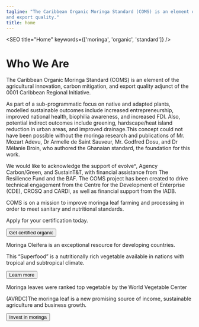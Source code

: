 ```yaml
---
tagline: "The Caribbean Organic Moringa Standard (COMS) is an element of the agricultural innovation, carbon mitigation, 
and export quality."
title: home
---
```



<SEO title="Home" keywords={['moringa', 'organic', 'standard']} />

# Who We Are

The Caribbean Organic Moringa Standard (COMS) is an element of the agricultural 
innovation, carbon mitigation, and export quality adjunct of the 0001 Caribbean 
Regional Initiative. 

As part of a sub-programmatic focus on native and adapted plants, modelled sustainable 
outcomes include increased entrepreneurship, improved national health, biophilia 
awareness, and increased FDI. Also, potential indirect outcomes include greening, 
hardscape/heat island reduction in urban areas, and improved drainage.This concept 
could not have been possible without the moringa research and publications of 
Mr. Mozart Adevu, Dr Armelle de Saint Sauveur, Mr. Godfred Dosu, and Dr Mélanie Broin, who 
authored the Ghanaian standard, the foundation for this work. 

We would like to acknowledge the support of evolveˣ, Agency Carbon/Green, and SustainT&T, 
with financial assistance from The Resilience Fund and the BAF. The COMS project has been 
created to drive technical engagement from the Centre for the Development of 
Enterprise (CDE), CROSQ and CARDI, as well as financial support from the IADB.

<!-- content within this section will eventuall be replaced
     by card components whenever available -->
<section>
<div>
<p>COMS is on a mission 
to improve moringa leaf
farming and processing
in order to meet sanitary 
and nutritional standards.</p>

<p>Apply for your 
certification today.</p>

<button>Get certified organic</button>
</div>

<div>
<p>Moringa Oleifera is an 
exceptional resource for 
developing countries.</p> 

<p>This “Superfood” is a 
nutritionally rich 
vegetable available in 
nations with tropical 
and subtropical climate.</p>

<button>Learn more</button>
</div>

<div>
<p>Moringa leaves were 
ranked top vegetable by
the World Vegetable Center</p> 

<p>(AVRDC)The moringa leaf is a
new promising source
of income, sustainable
agriculture and 
business growth.</p>

<button>Invest in moringa</button>
</div>
</section>